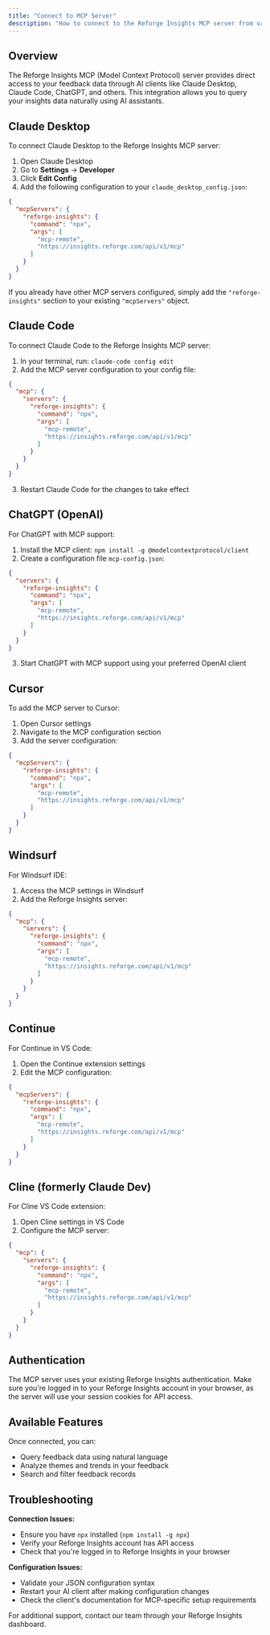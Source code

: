 ```yaml
---
title: "Connect to MCP Server"
description: "How to connect to the Reforge Insights MCP server from various AI clients."
---
```


## Overview

The Reforge Insights MCP (Model Context Protocol) server provides direct access to your feedback data through AI clients like Claude Desktop, Claude Code, ChatGPT, and others. This integration allows you to query your insights data naturally using AI assistants.

## Claude Desktop

To connect Claude Desktop to the Reforge Insights MCP server:

1. Open Claude Desktop
2. Go to **Settings** → **Developer**
3. Click **Edit Config**
4. Add the following configuration to your `claude_desktop_config.json`:

```json
{
  "mcpServers": {
    "reforge-insights": {
      "command": "npx",
      "args": [
        "mcp-remote",
        "https://insights.reforge.com/api/v1/mcp"
      ]
    }
  }
}
```

If you already have other MCP servers configured, simply add the `"reforge-insights"` section to your existing `"mcpServers"` object.

## Claude Code

To connect Claude Code to the Reforge Insights MCP server:

1. In your terminal, run: `claude-code config edit`
2. Add the MCP server configuration to your config file:

```json
{
  "mcp": {
    "servers": {
      "reforge-insights": {
        "command": "npx",
        "args": [
          "mcp-remote",
          "https://insights.reforge.com/api/v1/mcp"
        ]
      }
    }
  }
}
```

3. Restart Claude Code for the changes to take effect

## ChatGPT (OpenAI)

For ChatGPT with MCP support:

1. Install the MCP client: `npm install -g @modelcontextprotocol/client`
2. Create a configuration file `mcp-config.json`:

```json
{
  "servers": {
    "reforge-insights": {
      "command": "npx",
      "args": [
        "mcp-remote",
        "https://insights.reforge.com/api/v1/mcp"
      ]
    }
  }
}
```

3. Start ChatGPT with MCP support using your preferred OpenAI client

## Cursor

To add the MCP server to Cursor:

1. Open Cursor settings
2. Navigate to the MCP configuration section
3. Add the server configuration:

```json
{
  "mcpServers": {
    "reforge-insights": {
      "command": "npx",
      "args": [
        "mcp-remote",
        "https://insights.reforge.com/api/v1/mcp"
      ]
    }
  }
}
```

## Windsurf

For Windsurf IDE:

1. Access the MCP settings in Windsurf
2. Add the Reforge Insights server:

```json
{
  "mcp": {
    "servers": {
      "reforge-insights": {
        "command": "npx",
        "args": [
          "mcp-remote",
          "https://insights.reforge.com/api/v1/mcp"
        ]
      }
    }
  }
}
```

## Continue

For Continue in VS Code:

1. Open the Continue extension settings
2. Edit the MCP configuration:

```json
{
  "mcpServers": {
    "reforge-insights": {
      "command": "npx",
      "args": [
        "mcp-remote",
        "https://insights.reforge.com/api/v1/mcp"
      ]
    }
  }
}
```

## Cline (formerly Claude Dev)

For Cline VS Code extension:

1. Open Cline settings in VS Code
2. Configure the MCP server:

```json
{
  "mcp": {
    "servers": {
      "reforge-insights": {
        "command": "npx",
        "args": [
          "mcp-remote",
          "https://insights.reforge.com/api/v1/mcp"
        ]
      }
    }
  }
}
```

## Authentication

The MCP server uses your existing Reforge Insights authentication. Make sure you're logged in to your Reforge Insights account in your browser, as the server will use your session cookies for API access.

## Available Features

Once connected, you can:

- Query feedback data using natural language
- Analyze themes and trends in your feedback
- Search and filter feedback records

## Troubleshooting

**Connection Issues:**
- Ensure you have `npx` installed (`npm install -g npx`)
- Verify your Reforge Insights account has API access
- Check that you're logged in to Reforge Insights in your browser

**Configuration Issues:**
- Validate your JSON configuration syntax
- Restart your AI client after making configuration changes
- Check the client's documentation for MCP-specific setup requirements

For additional support, contact our team through your Reforge Insights dashboard.